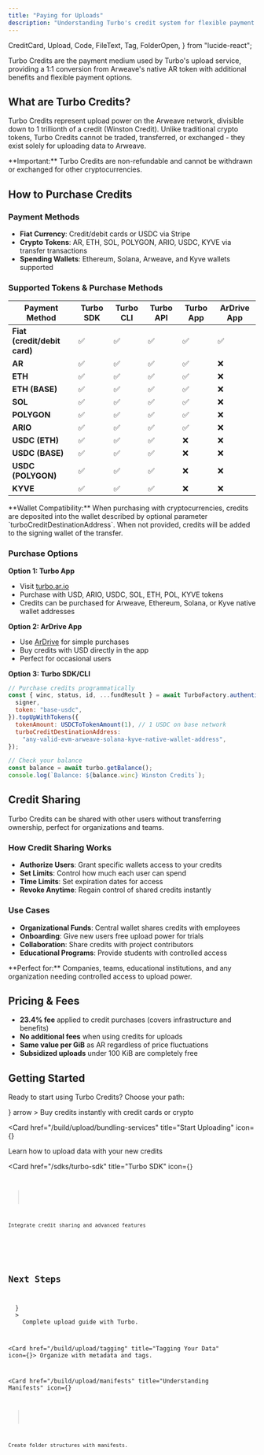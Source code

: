 ```yaml
---
title: "Paying for Uploads"
description: "Understanding Turbo's credit system for flexible payment options and enterprise features"
---
```


  CreditCard,
  Upload,
  Code,
  FileText,
  Tag,
  FolderOpen,
} from "lucide-react";

Turbo Credits are the payment medium used by Turbo's upload service, providing a 1:1 conversion from Arweave's native AR token with additional benefits and flexible payment options.

## What are Turbo Credits?

Turbo Credits represent upload power on the Arweave network, divisible down to 1 trillionth of a credit (Winston Credit). Unlike traditional crypto tokens, Turbo Credits cannot be traded, transferred, or exchanged - they exist solely for uploading data to Arweave.

<Callout type="warning">
  **Important:** Turbo Credits are non-refundable and cannot be withdrawn or
  exchanged for other cryptocurrencies.
</Callout>

## How to Purchase Credits

### Payment Methods

- **Fiat Currency**: Credit/debit cards or USDC via Stripe
- **Crypto Tokens**: AR, ETH, SOL, POLYGON, ARIO, USDC, KYVE via transfer transactions
- **Spending Wallets**: Ethereum, Solana, Arweave, and Kyve wallets supported

### Supported Tokens & Purchase Methods

| Payment Method               | Turbo SDK | Turbo CLI | Turbo API | Turbo App | ArDrive App |
| ---------------------------- | --------- | --------- | --------- | --------- | ----------- |
| **Fiat (credit/debit card)** | ✅        | ✅        | ✅        | ✅        | ✅          |
| **AR**                       | ✅        | ✅        | ✅        | ✅        | ❌          |
| **ETH**                      | ✅        | ✅        | ✅        | ✅        | ❌          |
| **ETH (BASE)**               | ✅        | ✅        | ✅        | ✅        | ❌          |
| **SOL**                      | ✅        | ✅        | ✅        | ✅        | ❌          |
| **POLYGON**                  | ✅        | ✅        | ✅        | ✅        | ❌          |
| **ARIO**                     | ✅        | ✅        | ✅        | ✅        | ❌          |
| **USDC (ETH)**               | ✅        | ✅        | ✅        | ❌        | ❌          |
| **USDC (BASE)**              | ✅        | ✅        | ✅        | ❌        | ❌          |
| **USDC (POLYGON)**           | ✅        | ✅        | ✅        | ❌        | ❌          |
| **KYVE**                     | ✅        | ✅        | ✅        | ❌        | ❌          |

<Callout type="info">
  **Wallet Compatibility:** When purchasing with cryptocurrencies, credits are
  deposited into the wallet described by optional parameter
  `turboCreditDestinationAddress`. When not provided, credits will be added to
  the signing wallet of the transfer.
</Callout>

### Purchase Options

**Option 1: Turbo App**

- Visit [turbo.ar.io](https://turbo.ar.io)
- Purchase with USD, ARIO, USDC, SOL, ETH, POL, KYVE tokens
- Credits can be purchased for Arweave, Ethereum, Solana, or Kyve native wallet addresses

**Option 2: ArDrive App**

- Use [ArDrive](https://app.ardrive.io) for simple purchases
- Buy credits with USD directly in the app
- Perfect for occasional users

**Option 3: Turbo SDK/CLI**

```js
// Purchase credits programmatically
const { winc, status, id, ...fundResult } = await TurboFactory.authenticated({
  signer,
  token: "base-usdc",
}).topUpWithTokens({
  tokenAmount: USDCToTokenAmount(1), // 1 USDC on base network
  turboCreditDestinationAddress:
    "any-valid-evm-arweave-solana-kyve-native-wallet-address",
});

// Check your balance
const balance = await turbo.getBalance();
console.log(`Balance: ${balance.winc} Winston Credits`);
```

## Credit Sharing

Turbo Credits can be shared with other users without transferring ownership, perfect for organizations and teams.

### How Credit Sharing Works

- **Authorize Users**: Grant specific wallets access to your credits
- **Set Limits**: Control how much each user can spend
- **Time Limits**: Set expiration dates for access
- **Revoke Anytime**: Regain control of shared credits instantly

### Use Cases

- **Organizational Funds**: Central wallet shares credits with employees
- **Onboarding**: Give new users free upload power for trials
- **Collaboration**: Share credits with project contributors
- **Educational Programs**: Provide students with controlled access

<Callout type="info">
  **Perfect for:** Companies, teams, educational institutions, and any
  organization needing controlled access to upload power.
</Callout>

## Pricing & Fees

- **23.4% fee** applied to credit purchases (covers infrastructure and benefits)
- **No additional fees** when using credits for uploads
- **Same value per GiB** as AR regardless of price fluctuations
- **Subsidized uploads** under 100 KiB are completely free

## Getting Started

Ready to start using Turbo Credits? Choose your path:

<Cards>
  <Card 
    href="https://turbo-topup.com" 
    title="Purchase Credits"
    icon={<CreditCard />}
    arrow
  >
    Buy credits instantly with credit cards or crypto
  </Card>

<Card
  href="/build/upload/bundling-services"
  title="Start Uploading"
  icon={<Upload />}
>
  Learn how to upload data with your new credits
</Card>

  <Card 
    href="/sdks/turbo-sdk" 
    title="Turbo SDK"
    icon={<Code />}
  >
    Integrate credit sharing and advanced features
  </Card>
</Cards>

## Next Steps

<Cards>
  <Card 
    href="/build/upload/bundling-services" 
    title="Getting Started with Turbo"
    icon={<Upload />}
  >
    Complete upload guide with Turbo.
  </Card>

<Card href="/build/upload/tagging" title="Tagging Your Data" icon={<Tag />}>
  Organize with metadata and tags.
</Card>

  <Card 
    href="/build/upload/manifests" 
    title="Understanding Manifests"
    icon={<FolderOpen />}
  >
    Create folder structures with manifests.
  </Card>
</Cards>
